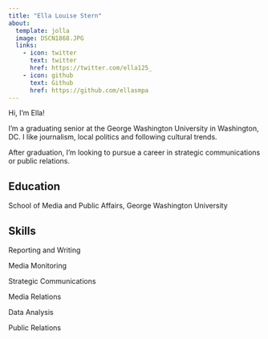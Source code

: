 ```yaml
---
title: "Ella Louise Stern"
about:
  template: jolla
  image: DSCN1868.JPG
  links:
    - icon: twitter
      text: twitter
      href: https://twitter.com/ella125_
    - icon: github
      text: Github
      href: https://github.com/ellasmpa
---
```


Hi, I'm Ella!

I'm a graduating senior at the George Washington University in Washington, DC. I like journalism, local politics and following cultural trends. 

After graduation, I'm looking to pursue a career in strategic communications or public relations.


## Education

School of Media and Public Affairs, George Washington University

## Skills

Reporting and Writing

Media Monitoring

Strategic Communications

Media Relations

Data Analysis

Public Relations
